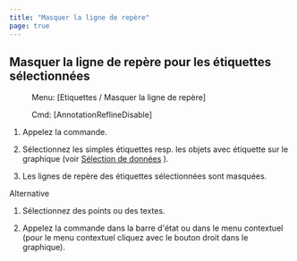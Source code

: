 ```yaml
---
title: "Masquer la ligne de repère"
page: true
---
```

## Masquer la ligne de rep&#232;re pour les &#233;tiquettes s&#233;lectionn&#233;es
 <Menu> Menu: [Etiquettes / Masquer la ligne de repère] </Menu> 
 <Menu> Cmd: [AnnotationReflineDisable] </Menu> 


1. Appelez la commande.

2. S&#233;lectionnez les simples &#233;tiquettes resp. les objets avec &#233;tiquette sur le graphique (voir 
[S&#233;lection de donn&#233;es](../grafik/selektionvondaten)
).  

3. Les lignes de rep&#232;re des &#233;tiquettes s&#233;lectionn&#233;es sont masqu&#233;es.




Alternative


1. S&#233;lectionnez des points ou des textes.

2. Appelez la commande dans la barre d&#39;&#233;tat ou dans le menu contextuel (pour le menu contextuel cliquez avec le bouton droit dans le graphique).




